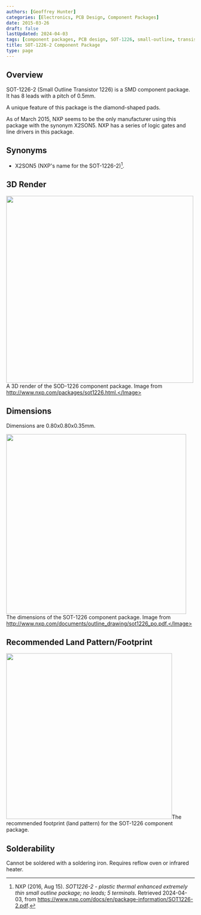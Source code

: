 ```yaml
---
authors: [Geoffrey Hunter]
categories: [Electronics, PCB Design, Component Packages]
date: 2015-03-26
draft: false
lastUpdated: 2024-04-03
tags: [component packages, PCB design, SOT-1226, small-outline, transistor]
title: SOT-1226-2 Component Package
type: page
---
```



## Overview

SOT-1226-2 (Small Outline Transistor 1226) is a SMD component package. It has 8 leads with a pitch of 0.5mm.

A unique feature of this package is the diamond-shaped pads.

As of March 2015, NXP seems to be the only manufacturer using this package with the synonym X2SON5. NXP has a series of logic gates and line drivers in this package.

## Synonyms

* X2SON5 (NXP's name for the SOT-1226-2)[^nxp-sot-1226-2-ds].

## 3D Render


<Image src={sot_1226_component_package_3d_render_top_bottom} width="500px">A 3D render of the SOD-1226 component package. Image from http://www.nxp.com/packages/sot1226.html.</Image>

## Dimensions

Dimensions are 0.80x0.80x0.35mm.


<Image src={sot_1226_component_package_dimensions} width="481px">The dimensions of the SOT-1226 component package. Image from http://www.nxp.com/documents/outline_drawing/sot1226_po.pdf.</Image>

## Recommended Land Pattern/Footprint


<Image src={sot_1226_component_package_recommended_footprint} width="443px">The recommended footprint (land pattern) for the SOT-1226 component package.</Image>

## Solderability

Cannot be soldered with a soldering iron. Requires reflow oven or infrared heater.

[^nxp-sot-1226-2-ds]: NXP (2016, Aug 15). _SOT1226-2 - plastic thermal enhanced extremely thin small outline package; no leads; 5 terminals_. Retrieved 2024-04-03, from https://www.nxp.com/docs/en/package-information/SOT1226-2.pdf.

